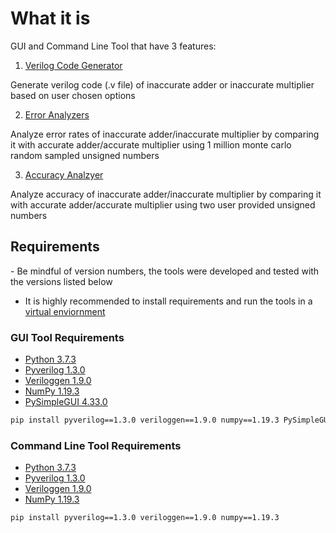 
# What it is

GUI and Command Line Tool that have 3 features:

1. [Verilog Code Generator](/gui-tool/verilog-code-generator)

Generate verilog code (.v file) of inaccurate adder or inaccurate multiplier based on user chosen options

2. [Error Analyzers](/gui-tool/error-analysis)

Analyze error rates of inaccurate adder/inaccurate multiplier by comparing it with accurate adder/accurate multiplier using 1 million monte carlo random sampled unsigned numbers

3. [Accuracy Analzyer](/gui-tool/accuracy-analysis)

Analyze accuracy of inaccurate adder/inaccurate multiplier by comparing it with accurate adder/accurate multiplier using two user provided unsigned numbers

## Requirements

<Callout emoji="💡">
- Be mindful of version numbers, the tools were developed and tested with the versions listed below

- It is highly recommended to install requirements and run the tools in a [virtual enviornment](https://docs.python.org/3/tutorial/venv.html)

</Callout >

### GUI Tool Requirements

- [Python 3.7.3](https://www.python.org/downloads/release/python-373)
- [Pyverilog 1.3.0](https://github.com/PyHDI/Pyverilog)
- [Veriloggen 1.9.0](https://github.com/PyHDI/veriloggen)
- [NumPy 1.19.3](https://numpy.org)
- [PySimpleGUI 4.33.0](https://pysimplegui.readthedocs.io/en/latest)

```bash
pip install pyverilog==1.3.0 veriloggen==1.9.0 numpy==1.19.3 PySimpleGUI==4.33.0
```

### Command Line Tool Requirements

- [Python 3.7.3](https://www.python.org/downloads/release/python-373)
- [Pyverilog 1.3.0](https://github.com/PyHDI/Pyverilog)
- [Veriloggen 1.9.0](https://github.com/PyHDI/veriloggen)
- [NumPy 1.19.3](https://numpy.org)

```bash
pip install pyverilog==1.3.0 veriloggen==1.9.0 numpy==1.19.3
```
